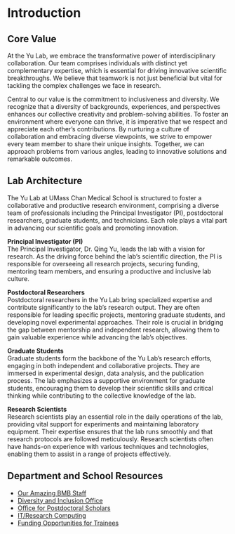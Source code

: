 # Introduction {#intro}

## Core Value
At the Yu Lab, we embrace the transformative power of interdisciplinary collaboration. Our team comprises individuals with distinct yet complementary expertise, which is essential for driving innovative scientific breakthroughs. We believe that teamwork is not just beneficial but vital for tackling the complex challenges we face in research.

Central to our value is the commitment to inclusiveness and diversity. We recognize that a diversity of backgrounds, experiences, and perspectives enhances our collective creativity and problem-solving abilities. To foster an environment where everyone can thrive, it is imperative that we respect and appreciate each other's contributions. By nurturing a culture of collaboration and embracing diverse viewpoints, we strive to empower every team member to share their unique insights. Together, we can approach problems from various angles, leading to innovative solutions and remarkable outcomes.

## Lab Architecture

The Yu Lab at UMass Chan Medical School is structured to foster a collaborative and productive research environment, comprising a diverse team of professionals including the Principal Investigator (PI), postdoctoral researchers, graduate students, and technicians. Each role plays a vital part in advancing our scientific goals and promoting innovation.

__Principal Investigator (PI)__<br>
The Principal Investigator, Dr. Qing Yu, leads the lab with a vision for research. As the driving force behind the lab's scientific direction, the PI is responsible for overseeing all research projects, securing funding, mentoring team members, and ensuring a productive and inclusive lab culture.

__Postdoctoral Researchers__<br>
Postdoctoral researchers in the Yu Lab bring specialized expertise and contribute significantly to the lab’s research output. They are often responsible for leading specific projects, mentoring graduate students, and developing novel experimental approaches. Their role is crucial in bridging the gap between mentorship and independent research, allowing them to gain valuable experience while advancing the lab's objectives.

__Graduate Students__<br>
Graduate students form the backbone of the Yu Lab's research efforts, engaging in both independent and collaborative projects. They are immersed in experimental design, data analysis, and the publication process. The lab emphasizes a supportive environment for graduate students, encouraging them to develop their scientific skills and critical thinking while contributing to the collective knowledge of the lab.

__Research Scientists__<br>
Research scientists play an essential role in the daily operations of the lab, providing vital support for experiments and maintaining laboratory equipment. Their expertise ensures that the lab runs smoothly and that research protocols are followed meticulously. Research scientists often have hands-on experience with various techniques and technologies, enabling them to assist in a range of projects effectively.

## Department and School Resources
* [Our Amazing BMB Staff](https://www.umassmed.edu/bmb/about/administrative-team/)  
* [Diversity and Inclusion Office](https://www.umassmed.edu/dio/)  
* [Office for Postdoctoral Scholars](https://www.umassmed.edu/gsbs/postdocs/)  
* [IT/Research Computing](https://www.umassmed.edu/it/services/research-technology/)  
* [Funding Opportunities for Trainees](https://www.umassmed.edu/studentaffairs/studentresources/funding-opportunities/)
